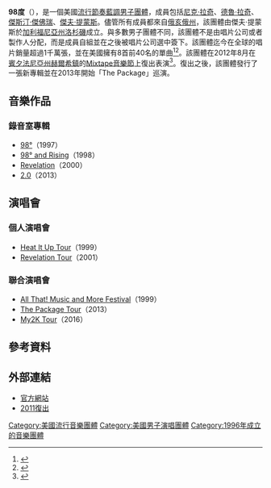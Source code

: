 {{Infobox musical artist
|name=98度
|alias=98°
|background=group_or_band
|image=98 Degrees Mixtape.jpg
|caption=2012年
|origin={{USA}}[[加利福尼亞州|加利福尼亞州]][[洛杉磯|洛杉磯]]
|genre=[[節奏藍調|節奏藍調]]、[[靈魂樂|靈魂樂]]、[[流行_(音樂類型)|流行樂]]、[[成人當代音樂|成人當代音樂]]、[[白人靈魂樂|白人靈魂樂]]
|years_active=1997-2002、2012至今
|label=[[摩城唱片|摩城唱片]]、[[環球唱片|環球唱片]]、[[Entertainment_One|Entertainment One]]
|associated_acts=[[街頭頑童_(男孩團體)|街頭頑童]]、[[大人小孩雙拍檔|大人小孩雙拍檔]]、[[幽浮一族樂團|幽浮一族樂團]]、[[西城男孩|西城男孩]]
|website={{url|http://www.98degrees.com/}}
|current_members=[[傑夫·提蒙斯|傑夫·提蒙斯]]<br />[[尼克·拉奇|尼克·拉奇]]<br />[[傑斯汀·傑佛瑞|傑斯汀·傑佛瑞]]<br />[[德魯·拉奇|德魯·拉奇]]
}}

'''98度'''（{{Lang-en|'''98 Degrees'''}}），是一個美國[[流行_(音樂類型)|流行]][[节奏布鲁斯|節奏藍調]][[男子音乐组合|男子團體]]，成員包括[[尼克·拉奇|尼克·拉奇]]、[[德魯·拉奇|德魯·拉奇]]、[[傑斯汀·傑佛瑞|傑斯汀·傑佛瑞]]、[[傑夫·提蒙斯|傑夫·提蒙斯]]。儘管所有成員都來自[[俄亥俄州|俄亥俄州]]，該團體由傑夫·提蒙斯於[[加利福尼亚州|加利福尼亞州]][[洛杉矶|洛杉磯]]成立。與多數男子團體不同，該團體不是由唱片公司或者製作人分配，而是成員自組並在之後被唱片公司選中簽下。該團體迄今在全球的唱片銷量超過1千萬張，並在美國擁有8首前40名的單曲<ref>{{cite web|url=http://www.discogs.com/artist/98+Degrees|title=98 Degrees Discography at Discogs|accessdate=April 18, 2012|date=|publisher=Discogs.com|archive-date=2012-11-18|archive-url=https://web.archive.org/web/20121118001900/http://www.discogs.com/artist/98+Degrees|dead-url=no}}</ref><ref>{{cite web|url=http://celebmancrushblog.com/2011/04/26/turning-up-the-heat-98-degrees/|title=Turning Up the Heat: 98 Degrees | Celebrity Man Crush|accessdate=April 18, 2012|date=|publisher=Celebmancrushblog.com|archive-url=https://web.archive.org/web/20140910185642/http://celebmancrushblog.com/2011/04/26/turning-up-the-heat-98-degrees/|archive-date=2014-09-10|dead-url=yes}}</ref>。該團體在2012年8月在[[宾夕法尼亚州|賓夕法尼亞州]][[赫爾希鎮|赫爾希鎮]]的[[Mixtape音樂節|Mixtape音樂節]]上復出表演<ref>{{cite web|url=http://ryanseacrest.com/2012/06/20/exclusive-nick-drew-lachey-announce-98-degrees-will-reunite-for-one-performance-audio/|title=EXCLUSIVE: Nick & Drew Lachey Announce 98 Degrees Will Reunite For One Performance! [AUDIO]|accessdate=June 20, 2012|publisher=Ryan Seacrest|archive-date=2012-06-20|archive-url=https://web.archive.org/web/20120620164709/http://ryanseacrest.com/2012/06/20/exclusive-nick-drew-lachey-announce-98-degrees-will-reunite-for-one-performance-audio/|dead-url=no}}</ref>。復出之後，該團體發行了一張新專輯並在2013年開始「The Package」巡演。

== 音樂作品 ==

=== 錄音室專輯 ===

* [[98°|98°]]（1997）
* [[98°_and_Rising|98° and Rising]]（1998）
* [[Revelation|Revelation]]（2000）
* [[2.0|2.0]]（2013）

== 演唱會 ==

=== 個人演唱會 ===

* [[Heat_It_Up_Tour|Heat It Up Tour]]（1999）
* [[Revelation_Tour|Revelation Tour]]（2001）

=== 聯合演唱會 ===

* [[All_That!_Music_and_More_Festival|All That! Music and More Festival]]（1999）
* [[The_Package_Tour|The Package Tour]]（2013）
* [[My2K_Tour|My2K Tour]]（2016）

== 參考資料 ==
{{Reflist}}

== 外部連結 ==
{{Commons category|98 Degrees}}
* [http://www.98degrees.com/ 官方網站]{{Wayback|url=http://www.98degrees.com/ |date=20080919073052 }}
* [http://khmx.radio.com/2011/10/14/its-98-degrees-in-vegas/ 2011復出]

{{Authority control}}

{{DEFAULTSORT:98 Degrees}}
[[Category:美國流行音樂團體|Category:美國流行音樂團體]]
[[Category:美國男子演唱團體|Category:美國男子演唱團體]]
[[Category:1996年成立的音樂團體|Category:1996年成立的音樂團體]]